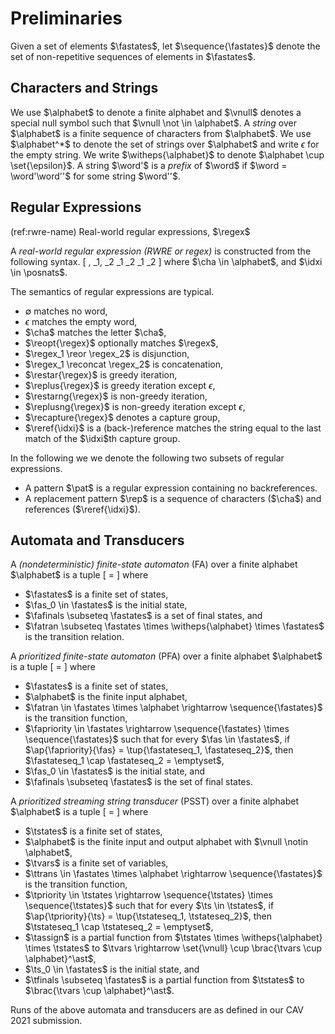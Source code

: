 
# Preliminaries

Given a set of elements $\fastates$, let $\sequence{\fastates}$ denote
the set of non-repetitive sequences of elements in $\fastates$.

## Characters and Strings

We use $\alphabet$ to denote a finite alphabet and $\vnull$ denotes a special
null symbol such that  $\vnull \not \in \alphabet$. A *string* over $\alphabet$
is a finite sequence of characters from $\alphabet$. We use $\alphabet^*$ to
denote the set of strings over $\alphabet$ and write $\epsilon$ for the empty
string.  We write $\witheps{\alphabet}$ to denote $\alphabet \cup
\set{\epsilon}$. A string $\word'$ is a *prefix* of $\word$ if $\word =
\word'\word''$ for some string $\word''$.

## Regular Expressions

(ref:rwre-name) Real-world regular expressions, $\regex$

::: {.definition name="(ref:rwre-name)"}
A *real-world regular expression (RWRE or regex)* is constructed from the
following syntax.
\[
    \regex, \regex_1, \regex_2 \defeq
        \emptyset \synalt
        \epsilon \synalt
        \cha \synalt
        \reopt{\regex} \synalt
        \reref{\idxi} \synalt
        \regex_1 \reor \regex_2 \synalt
        \regex_1 \reconcat \regex_2 \synalt
        \restar{\regex} \synalt 
        \replus{\regex} \synalt
        \restarng{\regex} \synalt
        \replusng{\regex} \synalt
        \recapture{\regex}
\]
where
    $\cha \in \alphabet$, and
    $\idxi \in \posnats$.
:::

The semantics of regular expressions are typical.

* $\emptyset$ matches no word,
* $\epsilon$ matches the empty word,
* $\cha$ matches the letter $\cha$,
* $\reopt{\regex}$ optionally matches $\regex$,
* $\regex_1 \reor \regex_2$ is disjunction,
* $\regex_1 \reconcat \regex_2$ is concatenation,
* $\restar{\regex}$ is greedy iteration,
* $\replus{\regex}$ is greedy iteration except $\epsilon$,
* $\restarng{\regex}$ is non-greedy iteration,
* $\replusng{\regex}$ is non-greedy iteration except $\epsilon$,
* $\recapture{\regex}$ denotes a capture group,
* $\reref{\idxi}$ is a (back-)reference matches the string equal to the last match of the $\idxi$th capture group.

In the following we we denote the following two subsets of regular expressions.

* A pattern $\pat$ is a regular expression containing no backreferences.
* A replacement pattern $\rep$ is a sequence of characters ($\cha$) and
  references ($\reref{\idxi}$).

## Automata and Transducers

::: {.definition name="Finite-state automata"}
A *(nondeterministic) finite-state automaton*
(FA) over a finite alphabet $\alphabet$ is a tuple
\[
    \fa = \tup{\alphabet, \fastates, \fas_0, \fafinals, \fatran}
\]
where

* $\fastates$ is a finite set of states,
* $\fas_0 \in \fastates$ is the initial state,
* $\fafinals \subseteq \fastates$ is a set of final states, and
* $\fatran \subseteq \fastates \times \witheps{\alphabet} \times \fastates$ is
  the transition relation.
:::

::: {.definition name="Prioritized Finite-State Automata"}
A *prioritized finite-state automaton* (PFA) over a finite alphabet
$\alphabet$ is a tuple
\[
    \pnfa = \tup{
        \fastates,
        \alphabet,
        \fatran,
        \fapriority,
        \fas_0,
        \fafinals
    }
\]
where

* $\fastates$ is a finite set of states,
* $\alphabet$ is the finite input alphabet,
* $\fatran \in \fastates \times \alphabet \rightarrow \sequence{\fastates}$
  is the transition function,
* $\fapriority \in
        \fastates \rightarrow
            \sequence{\fastates} \times \sequence{\fastates}$
  such that
    for every $\fas \in \fastates$,
    if $\ap{\fapriority}{\fas} = \tup{\fastateseq_1, \fastateseq_2}$,
    then $\fastateseq_1 \cap \fastateseq_2 = \emptyset$,
* $\fas_0 \in \fastates$ is the initial state, and
* $\fafinals \subseteq \fastates$ is the set of final states.
:::

::: {.definition name="Prioritized Streaming String Transducers"}
A *prioritized streaming string transducer* (PSST) over a finite
alphabet $\alphabet$ is a tuple
\[
    \psst = \tup{
        \tstates,
        \alphabet,
        \tvars,
        \ttrans,
        \tpriority,
        \tassign,
        \ts_0,
        \tfinals
    }
\]
where

* $\tstates$ is a finite set of states,
* $\alphabet$ is the finite input and output alphabet with $\vnull \notin
  \alphabet$,
* $\tvars$ is a finite set of variables,
* $\ttrans \in \fastates \times \alphabet \rightarrow \sequence{\fastates}$
    is the transition function,
* $\tpriority \in
    \tstates \rightarrow
        \sequence{\tstates} \times \sequence{\tstates}$
  such that
    for every $\ts \in \tstates$,
    if $\ap{\tpriority}{\ts} = \tup{\tstateseq_1, \tstateseq_2}$,
    then $\tstateseq_1 \cap \tstateseq_2 = \emptyset$,
* $\tassign$ is a partial function
    from $\tstates \times \witheps{\alphabet} \times \tstates$
    to $\tvars \rightarrow \set{\vnull} \cup \brac{\tvars \cup \alphabet}^\ast$,
* $\ts_0 \in \fastates$ is the initial state, and
* $\tfinals \subseteq \fastates$ is a partial function
    from $\tstates$
    to $\brac{\tvars \cup \alphabet}^\ast$.
:::

Runs of the above automata and transducers are as defined in our CAV
2021 submission.

